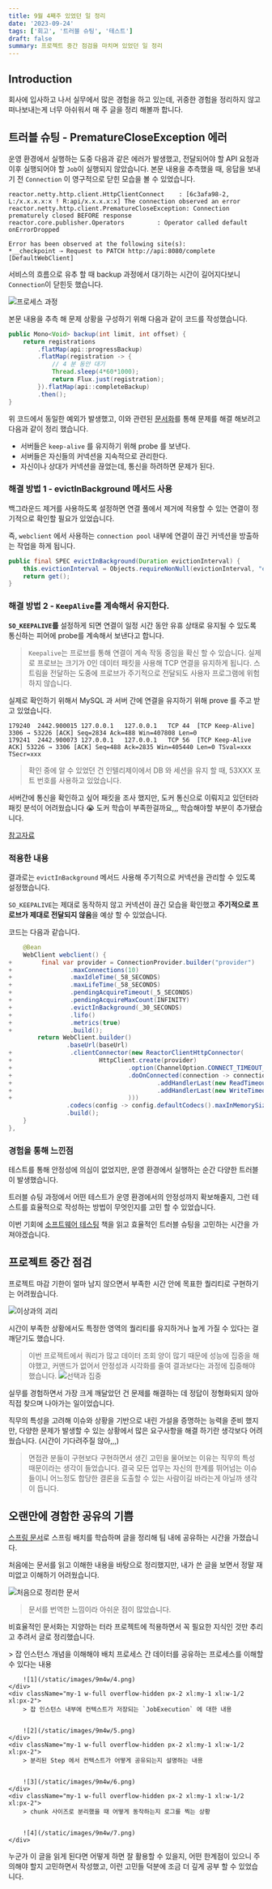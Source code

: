 ```yaml
---
title: 9월 4째주 있었던 일 정리
date: '2023-09-24'
tags: ['회고', '트러블 슈팅', '테스트']
draft: false
summary: 프로젝트 중간 점검을 마치며 있었던 일 정리
---
```


## Introduction

회사에 입사하고 나서 실무에서 많은 경험을 하고 있는데, 귀중한 경험을 정리하지 않고 떠나보내는게 너무 아쉬워서 매 주 글을 정리 해볼까 합니다.

<TOCInline toc={props.toc} exclude="Introduction" />


## 트러블 슈팅 - PrematureCloseException 에러

운영 환경에서 실행하는 도중 다음과 같은 에러가 발생했고, 전달되어야 할 API 요청과 이후 실행되어야 할 `Job`이 실행되지 않았습니다.
본문 내용을 추측했을 때, 응답을 보내기 전 `Connection` 이 영구적으로 닫힌 모습을 볼 수 있었습니다.

```plain
reactor.netty.http.client.HttpClientConnect    : [6c3afa98-2, L:/x.x.x.x:x ! R:api/x.x.x.x:x] The connection observed an error
reactor.netty.http.client.PrematureCloseException: Connection prematurely closed BEFORE response
reactor.core.publisher.Operators         : Operator called default onErrorDropped

Error has been observed at the following site(s):
*__checkpoint ⇢ Request to PATCH http://api:8080/complete [DefaultWebClient]
```

서비스의 흐름으로 유추 할 때 backup 과정에서 대기하는 시간이 길어지다보니 `Connection`이 닫힌듯 했습니다.

![프로세스 과정](/static/images/9m4w/8.png)

본문 내용을 추측 해 문제 상황을 구성하기 위해 다음과 같이 코드를 작성했습니다.

```java
public Mono<Void> backup(int limit, int offset) {
    return registrations
        .flatMap(api::progressBackup)
        .flatMap(registration -> {
            // 4 분 동안 대기
            Thread.sleep(4*60*1000);
            return Flux.just(registration);
        }).flatMap(api::completeBackup)
        .then();
}
```

위 코드에서 동일한 예외가 발생했고, 이와 관련된 [문서화](https://projectreactor.io/docs/netty/snapshot/reference/index.html#faq.connection-closed)를 통해 문제를 해결 해보려고 다음과 같이 정리 했습니다.

- 서버들은 `keep-alive` 를 유지하기 위해 probe 를 보낸다.
- 서버들은 자신들의 커넥션을 지속적으로 관리한다.
- 자신이나 상대가 커넥션을 끊었는데, 통신을 하려하면 문제가 된다.

### 해결 방법 1 - evictInBackground 메서드 사용

백그라운드 제거를 사용하도록 설정하면 연결 풀에서 제거에 적용할 수 있는 연결이 정기적으로 확인할 필요가 있었습니다.

즉, `webclient` 에서 사용하는 `connection pool` 내부에 연결이 끊긴 커넥션을 방출하는 작업을 하게 됩니다.

```java
public final SPEC evictInBackground(Duration evictionInterval) {
	this.evictionInterval = Objects.requireNonNull(evictionInterval, "evictionInterval");
	return get();
}
```

### 해결 방법 2 - `KeepAlive`를 계속해서 유지한다.

**`SO_KEEPALIVE`를** 설정하게 되면 연결이 일정 시간 동안 유휴 상태로 유지될 수 있도록 통신하는 피어에 probe를 계속해서 보낸다고 합니다.

> `Keepalive`는 프로브를 통해 연결이 계속 작동 중임을 확신 할 수 있습니다.
> 실제로 프로브는 크기가 0인 데이터 패킷을 사용해 TCP 연결을 유지하게 됩니다.
> 스트림을 전달하는 도중에 프로브가 주기적으로 전달되도 사용자 프로그램에 위험하지 않습니다.

실제로 확인하기 위해서 MySQL 과 서버 간에 연결을 유지하기 위해 prove 를 주고 받고 있었습니다.

```
179240	2442.900015	127.0.0.1	127.0.0.1	TCP	44	[TCP Keep-Alive] 3306 → 53226 [ACK] Seq=2834 Ack=488 Win=407808 Len=0
179241	2442.900073	127.0.0.1	127.0.0.1	TCP	56	[TCP Keep-Alive ACK] 53226 → 3306 [ACK] Seq=488 Ack=2835 Win=405440 Len=0 TSval=xxx TSecr=xxx
```

> 확인 중에 알 수 있었던 건 인텔리제이에서 DB 와 세션을 유지 할 때, 53XXX 포트 번호를 사용하고 있었습니다.

서버간에 통신을 확인하고 싶어 패킷을 조사 했지만, 도커 통신으로 이뤄지고 있던터라 패킷 분석이 어려웠습니다 😭
도커 학습이 부족한걸까요,,, 학습해야할 부분이 추가됐습니다.

[참고자료](https://tldp.org/HOWTO/TCP-Keepalive-HOWTO/overview.html)

### 적용한 내용

결과로는 `evictInBackground` 메서드 사용해 주기적으로 커넥션을 관리할 수 있도록 설정했습니다.

`SO_KEEPALIVE`는 제대로 동작하지 않고 커넥션이 끊긴 모습을 확인했고 **주기적으로 프로브가 제대로 전달되지 않음**을 예상 할 수 있었습니다.

코드는 다음과 같습니다.

```diff-js:Configuration.java
    @Bean
    WebClient webclient() {
+        final var provider = ConnectionProvider.builder("provider")
+                .maxConnections(10)
+                .maxIdleTime(_58_SECONDS)
+                .maxLifeTime(_58_SECONDS)
+                .pendingAcquireTimeout(_5_SECONDS)
+                .pendingAcquireMaxCount(INFINITY)
+                .evictInBackground(_30_SECONDS)
+                .lifo()
+                .metrics(true)
+                .build();
        return WebClient.builder()
                .baseUrl(baseUrl)
+                .clientConnector(new ReactorClientHttpConnector(
+                        HttpClient.create(provider)
+                                .option(ChannelOption.CONNECT_TIMEOUT_MILLIS, _3_SECONDS)
+                                .doOnConnected(connection -> connection
+                                        .addHandlerLast(new ReadTimeoutHandler(FIVE))
+                                        .addHandlerLast(new WriteTimeoutHandler(FIVE))
+                                )))
                .codecs(config -> config.defaultCodecs().maxInMemorySize(_2_MEGA_BYTES))
                .build();
    }
},
```

### 경험을 통해 느낀점

테스트를 통해 안정성에 의심이 없었지만, 운영 환경에서 실행하는 순간 다양한 트러블이 발생했습니다.

트러블 슈팅 과정에서 어떤 테스트가 운영 환경에서의 안정성까지 확보해줄지, 그런 테스트를 효율적으로 작성하는 방법이 무엇인지를 고민 할 수 있었습니다.

이번 기회에 [소프트웨어 테스팅](https://product.kyobobook.co.kr/detail/S000201055864) 책을 읽고 효율적인 트러블 슈팅을 고민하는 시간을 가져야겠습니다.

## 프로젝트 중간 점검

프로젝트 마감 기한이 얼마 남지 않으면서 부족한 시간 안에 목표한 퀄리티로 구현하기는 어려웠습니다.

![이상과의 괴리](/static/images/9m4w/1.png)

시간이 부족한 상황에서도 특정한 영역의 퀄리티를 유지하거나 높게 가질 수 있다는 걸 깨닫기도 했습니다.

> 이번 프로젝트에서 쿼리가 많고 데이터 조회 양이 많기 때문에 성능에 집중을 해야했고, 커맨드가 없어서 안정성과 시각화를 줄여 결과보다는 과정에 집중해야 했습니다.
> ![선택과 집중](/static/images/9m4w/2.png)

실무를 경험하면서 가장 크게 깨달았던 건 문제를 해결하는 데 정답이 정형화되지 않아 직접 찾으며 나아가는 일이었습니다.

직무의 특성을 고려해 이슈와 상황을 기반으로 내린 가설을 증명하는 능력을 준비 했지만, 다양한 문제가 발생할 수 있는 상황에서 많은 요구사항을 해결 하기란 생각보다 어려웠습니다. (시간이 기다려주질 않아,,,)

> 면접관 분들이 구현보다 구현하면서 생긴 고민을 물어보는 이유는 직무의 특성 때문이라는 생각이 들었습니다.
> 결국 모든 업무는 자신의 한계를 뛰어넘는 이슈들이니 어느정도 합당한 결론을 도출할 수 있는 사람이길 바라는게 아닐까 생각이 듭니다.


## 오랜만에 경함한 공유의 기쁨

[스프링 문서](https://docs.spring.io/spring-batch/docs/current/reference/html/)로 스프링 배치를 학습하며 글을 정리해 팀 내에 공유하는 시간을 가졌습니다.

처음에는 문서를 읽고 이해한 내용을 바탕으로 정리했지만, 내가 쓴 글을 보면서 정말 재미없고 이해하기 어려웠습니다.

![처음으로 정리한 문서](/static/images/9m4w/3.png)

> 문서를 번역한 느낌이라 아쉬운 점이 많았습니다.

비효율적인 문서화는 지양하는 터라 프로젝트에 적용하면서 꼭 필요한 지식인 것만 추리고 추려서 글로 정리했습니다.

<div className="-mx-2 flex flex-wrap overflow-hidden xl:-mx-2">
    <div className="my-1 w-full overflow-hidden px-2 xl:my-1 xl:w-1/2 xl:px-2">
        > 잡 인스턴스 개념을 이해해야 배치 프로세스 간 데이터를 공유하는 프로세스를 이해할 수 있다는 내용


        ![1](/static/images/9m4w/4.png)
    </div>
    <div className="my-1 w-full overflow-hidden px-2 xl:my-1 xl:w-1/2 xl:px-2">
        > 잡 인스턴스 내부에 컨텍스트가 저장되는 `JobExecution` 에 대한 내용


        ![2](/static/images/9m4w/5.png)
    </div>
    <div className="my-1 w-full overflow-hidden px-2 xl:my-1 xl:w-1/2 xl:px-2">
        > 분리된 Step 에서 컨텍스트가 어떻게 공유되는지 설명하는 내용


        ![3](/static/images/9m4w/6.png)
    </div>
    <div className="my-1 w-full overflow-hidden px-2 xl:my-1 xl:w-1/2 xl:px-2">
        > chunk 사이즈로 분리했을 때 어떻게 동작하는지 로그를 찍는 상황


        ![4](/static/images/9m4w/7.png)
    </div>
</div>

누군가 이 글을 읽게 된다면 어떻게 하면 잘 활용할 수 있을지, 어떤 한계점이 있으니 주의해야 할지 고민하면서 작성했고, 이런 고민들 덕분에 조금 더 깊게 공부 할 수 있었습니다.